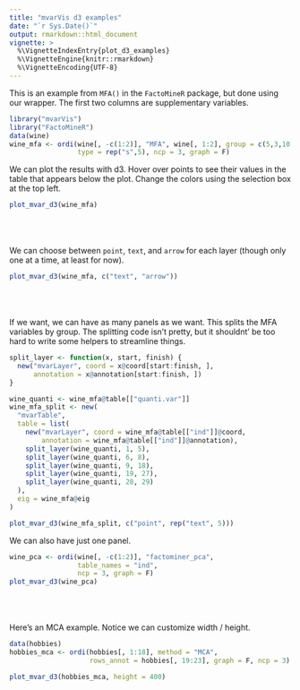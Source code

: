 ```yaml
---
title: "mvarVis d3 examples"
date: "`r Sys.Date()`"
output: rmarkdown::html_document
vignette: >
  %\VignetteIndexEntry{plot_d3_examples}
  %\VignetteEngine{knitr::rmarkdown}
  %\VignetteEncoding{UTF-8}
---
```


This is an example from `MFA()` in the `FactoMineR` package, but done
using our wrapper. The first two columns are supplementary variables.

```r
library("mvarVis")
library("FactoMineR")
data(wine)
wine_mfa <- ordi(wine[, -c(1:2)], "MFA", wine[, 1:2], group = c(5,3,10,9,2),
                 type = rep("s",5), ncp = 3, graph = F)
```
We can plot the results with d3. Hover over points to see their values in
the table that appears below the plot. Change the colors using the
selection box at the top left.

```r
plot_mvar_d3(wine_mfa)
```
\
\
\
We can choose between `point`, `text`, and `arrow` for each layer
(though only one at a time, at least for now).

```r
plot_mvar_d3(wine_mfa, c("text", "arrow"))
```
\
\
\
If we want, we can have as many panels as we want. This splits the MFA
variables by group. The splitting code isn't pretty, but it shouldnt'
be too hard to write some helpers to streamline things.

```r
split_layer <- function(x, start, finish) {
  new("mvarLayer", coord = x@coord[start:finish, ],
      annotation = x@annotation[start:finish, ])
}

wine_quanti <- wine_mfa@table[["quanti.var"]]
wine_mfa_split <- new(
  "mvarTable",
  table = list(
    new("mvarLayer", coord = wine_mfa@table[["ind"]]@coord,
        annotation = wine_mfa@table[["ind"]]@annotation),
    split_layer(wine_quanti, 1, 5),
    split_layer(wine_quanti, 6, 8),
    split_layer(wine_quanti, 9, 18),
    split_layer(wine_quanti, 19, 27),
    split_layer(wine_quanti, 28, 29)
  ),
  eig = wine_mfa@eig
)

plot_mvar_d3(wine_mfa_split, c("point", rep("text", 5)))
```

We can also have just one panel.

```r
wine_pca <- ordi(wine[, -c(1:2)], "factominer_pca",
                 table_names = "ind",
                 ncp = 3, graph = F)
plot_mvar_d3(wine_pca)
```
\
\
\
Here's an MCA example. Notice we can customize width / height.

```r
data(hobbies)
hobbies_mca <- ordi(hobbies[, 1:18], method = "MCA",
                    rows_annot = hobbies[, 19:23], graph = F, ncp = 3)
```

```r
plot_mvar_d3(hobbies_mca, height = 400)
```
